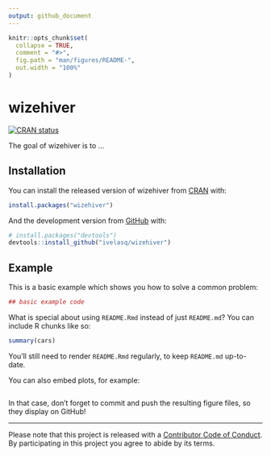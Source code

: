 ```yaml
---
output: github_document
---
```


<!-- README.md is generated from README.Rmd. Please edit that file -->

```r
knitr::opts_chunk$set(
  collapse = TRUE,
  comment = "#>",
  fig.path = "man/figures/README-",
  out.width = "100%"
)
```
# wizehiver

[![CRAN status](https://www.r-pkg.org/badges/version/wizehiver)](https://cran.r-project.org/package=wizehiver)

The goal of wizehiver is to ...

## Installation

You can install the released version of wizehiver from [CRAN](https://CRAN.R-project.org) with:

``` r
install.packages("wizehiver")
```

And the development version from [GitHub](https://github.com/) with:

``` r
# install.packages("devtools")
devtools::install_github("ivelasq/wizehiver")
```
## Example

This is a basic example which shows you how to solve a common problem:

```r
## basic example code
```

What is special about using `README.Rmd` instead of just `README.md`? You can include R chunks like so:

```r
summary(cars)
```

You'll still need to render `README.Rmd` regularly, to keep `README.md` up-to-date.

You can also embed plots, for example:

```r
```

In that case, don't forget to commit and push the resulting figure files, so they display on GitHub!

---
Please note that this project is released with a [Contributor Code of Conduct](CODE_OF_CONDUCT.md).
By participating in this project you agree to abide by its terms.

